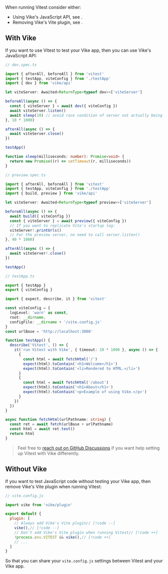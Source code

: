 
When running Vitest consider either:
 - Using Vike's JavaScript API, see <Link href="#with-vike" />.
 - Removing Vike's Vite plugin, see <Link href="#without-vike" />.

## With Vike

If you want to use Vitest to test your Vike app, then you can use <Link href="/api">Vike's JavaScript API</Link>:

```ts
// dev.spec.ts

import { afterAll, beforeAll } from 'vitest'
import { testApp, viteConfig } from './testApp'
import { dev } from 'vike/api'

let viteServer: Awaited<ReturnType<typeof dev>>['viteServer']

beforeAll(async () => {
  const { viteServer } = await dev({ viteConfig })
  await viteServer.listen()
  await sleep(10) // avoid race condition of server not actually being ready
}, 10 * 1000)

afterAll(async () => {
  await viteServer.close()
})

testApp()

function sleep(milliseconds: number): Promise<void> {
  return new Promise((r) => setTimeout(r, milliseconds))
}
```

```ts
// preview.spec.ts

import { afterAll, beforeAll } from 'vitest'
import { testApp, viteConfig } from './testApp'
import { build, preview } from 'vike/api'

let viteServer: Awaited<ReturnType<typeof preview>>['viteServer']

beforeAll(async () => {
  await build({ viteConfig })
  const { viteServer } = await preview({ viteConfig })
  // If you want to replicate Vite's startup log:
  viteServer!.printUrls()
  // For the preview server, no need to call server.listen()
}, 40 * 1000)

afterAll(async () => {
  await viteServer!.close()
})

testApp()
```

```ts
// testApp.ts

export { testApp }
export { viteConfig }

import { expect, describe, it } from 'vitest'

const viteConfig = {
  logLevel: 'warn' as const,
  root: __dirname,
  configFile: __dirname + '/vite.config.js'
}
const urlBase = 'http://localhost:3000'

function testApp() {
  describe('Vitest', () => {
    it('run Vitest with Vike', { timeout: 10 * 1000 }, async () => {
      {
        const html = await fetchHtml('/')
        expect(html).toContain('<h1>Welcome</h1>')
        expect(html).toContain('<li>Rendered to HTML.</li>')
      }
      {
        const html = await fetchHtml('/about')
        expect(html).toContain('<h1>About</h1>')
        expect(html).toContain('<p>Example of using Vike.</p>')
      }
    })
  })
}

async function fetchHtml(urlPathname: string) {
  const ret = await fetch(urlBase + urlPathname)
  const html = await ret.text()
  return html
}
```

> Feel free to [reach out on GitHub Discussions](https://github.com/vikejs/vike/discussions) if you want help setting up Vitest with Vike differently.


## Without Vike

If you want to test JavaScript code without testing your Vike app, then remove <Link href="/vite-plugin">Vike's Vite plugin</Link> when running Vitest:

```js
// vite.config.js

import vike from 'vike/plugin'

export default {
  plugin: [
    // Always add Vike's Vite plugin// [!code --]
    vike(),// [!code --]
    // Don't add Vike's Vite plugin when running Vitest// [!code ++]
    !process.env.VITEST && vike(),// [!code ++]
    // ...
  ]
}
```

So that you can share your `vite.config.js` settings between Vitest and your Vike app.
